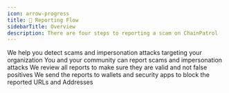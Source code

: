```yaml
---
icon: arrow-progress
title: 🔖 Reporting Flow
sidebarTitle: Overview
description: There are four steps to reporting a scam on ChainPatrol
---
```


<CardGroup cols={2}>
  <Card
    title="Detect"
    icon="square-1"
    color="#ea5a0c"
    href="/reporting-flow/detect"
  >
    We help you detect scams and impersonation attacks targeting your
    organization
  </Card>
  <Card
    title="Report"
    icon="square-2"
    color="#0285c7"
    href="/reporting-flow/report"
  >
    You and your community can report scams and impersonation attacks
  </Card>
  <Card
    title="Review"
    icon="square-3"
    color="#16a34a"
    href="/reporting-flow/review"
  >
    We review all reports to make sure they are valid and not false positives
  </Card>
  <Card
    title="Protect"
    icon="square-4"
    color="#dc2626"
    href="/reporting-flow/protect"
  >
    We send the reports to wallets and security apps to block the reported URLs
    and Addresses
  </Card>
</CardGroup>
